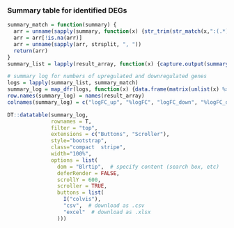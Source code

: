 ### Summary table for identified DEGs

```r
summary_match = function(summary) {
  arr = unname(sapply(summary, function(x) {str_trim(str_match(x,":(.*)%" )[2])}))
  arr = arr[!is.na(arr)]
  arr = unname(sapply(arr, strsplit, ", "))
  return(arr)
}
summary_list = lapply(result_array, function(x) {capture.output(summary(x, alpha = fdr))})

# summary log for numbers of upregulated and downregulated genes
logs = lapply(summary_list, summary_match)
summary_log = map_dfr(logs, function(x) {data.frame(matrix(unlist(x) %>% as.numeric, nrow=1, byrow=T))})
row.names(summary_log) = names(result_array)
colnames(summary_log) = c("logFC_up", "%logFC", "logFC_down", "%logFC_down", "outliers", "%outliers", "low_counts", "%lowcounts")

DT::datatable(summary_log, 
              rownames = T,
              filter = "top",
              extensions = c("Buttons", "Scroller"),
              style="bootstrap", 
              class="compact  stripe", 
              width="100%",
              options = list(
                dom = "Blrtip",  # specify content (search box, etc)
                deferRender = FALSE,
                scrollY = 600,
                scroller = TRUE, 
                buttons = list(
                  I("colvis"),
                  "csv",  # download as .csv
                  "excel"  # download as .xlsx
                )))
```